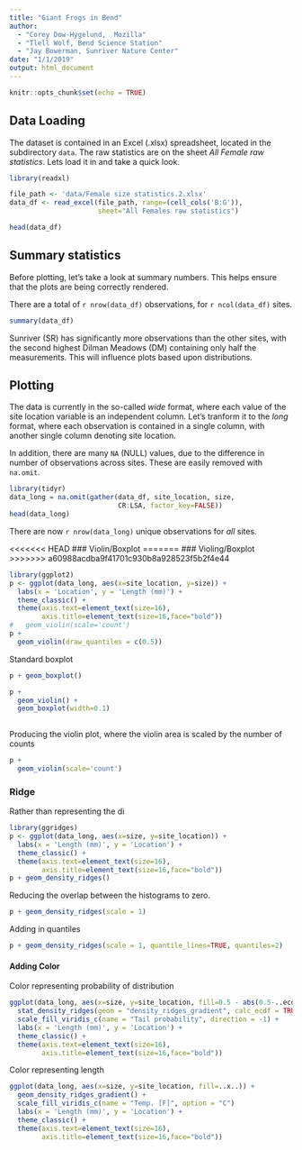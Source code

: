 ```yaml
---
title: "Giant Frogs in Bend"
author: 
  - "Corey Dow-Hygelund,  Mozilla"
  - "Tlell Wolf, Bend Science Station"
  - "Jay Bowerman, Sunriver Nature Center"
date: "1/1/2019"
output: html_document
---
```


```r
knitr::opts_chunk$set(echo = TRUE)
```

## Data Loading

The dataset is contained in an Excel (.xlsx) spreadsheet, located in the subdirectory `data`. The raw statistics are on the sheet _All Female raw statistics_. Lets load it in and take a quick look.
```r
library(readxl)

file_path <- 'data/Female size statistics.2.xlsx'
data_df <- read_excel(file_path, range=(cell_cols('B:G')), 
                      sheet="All Females raw statistics")

head(data_df)
```

## Summary statistics

Before plotting, let's take a look at summary numbers. This helps ensure that the plots are being correctly rendered.

There are a total of `r nrow(data_df)` observations, for `r ncol(data_df)` sites. 


```r
summary(data_df)
```

Sunriver (SR) has significantly more observations than the other sites, with the second highest Dilman Meadows (DM) containing only half the measurements. This will influence plots based upon distributions.  

## Plotting

The data is currently in the so-called _wide_ format, where each value of the site location variable is an independent column. Let's tranform it to the _long_ format, where each observation is contained in a single column, with another single column denoting site location.

In addition, there are many `NA` (NULL) values, due to the difference in number of observations across sites. These are easily removed with `na.omit`. 

```r
library(tidyr)
data_long = na.omit(gather(data_df, site_location, size, 
                           CR:LSA, factor_key=FALSE))
head(data_long)
```

There are now `r nrow(data_long)` unique observations for _all_ sites.

<<<<<<< HEAD
### Violin/Boxplot
=======
### Violing/Boxplot
>>>>>>> a60988acdba9f41701c930b8a928523f5b2f4e44

```r
library(ggplot2)
p <- ggplot(data_long, aes(x=site_location, y=size)) +
  labs(x = 'Location', y = 'Length (mm)') +
  theme_classic() + 
  theme(axis.text=element_text(size=16),
        axis.title=element_text(size=16,face="bold"))
#   geom_violin(scale='count')
p +  
  geom_violin(draw_quantiles = c(0.5)) 

```

Standard boxplot 
```r
p + geom_boxplot()
```


```r
p +  
  geom_violin() +
  geom_boxplot(width=0.1)
  
```

Producing the violin plot, where the violin area is scaled by the number of counts

```r
p +  
  geom_violin(scale='count')

```

### Ridge

Rather than representing the di
```r
library(ggridges)
p <- ggplot(data_long, aes(x=size, y=site_location)) + 
  labs(x = 'Length (mm)', y = 'Location') +
  theme_classic() + 
  theme(axis.text=element_text(size=16),
        axis.title=element_text(size=16,face="bold"))
p + geom_density_ridges()
```

Reducing the overlap between the histograms to zero.

```r
p + geom_density_ridges(scale = 1)
```

Adding in quantiles

```r
p + geom_density_ridges(scale = 1, quantile_lines=TRUE, quantiles=2)
```

#### Adding Color
Color representing probability of distribution

```r
ggplot(data_long, aes(x=size, y=site_location, fill=0.5 - abs(0.5-..ecdf..))) + 
  stat_density_ridges(geom = "density_ridges_gradient", calc_ecdf = TRUE) +
  scale_fill_viridis_c(name = "Tail probability", direction = -1) +
  labs(x = 'Length (mm)', y = 'Location') +
  theme_classic() + 
  theme(axis.text=element_text(size=16),
        axis.title=element_text(size=16,face="bold"))
```

Color representing length 
```r
ggplot(data_long, aes(x=size, y=site_location, fill=..x..)) + 
  geom_density_ridges_gradient() +
  scale_fill_viridis_c(name = "Temp. [F]", option = "C")
  labs(x = 'Length (mm)', y = 'Location') +
  theme_classic() + 
  theme(axis.text=element_text(size=16),
        axis.title=element_text(size=16,face="bold"))
  
```

